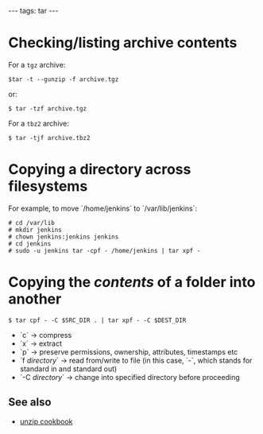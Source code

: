 ---
tags: tar
---
= Checking/listing archive contents =

For a <tt>tgz</tt> archive:

<pre lang="shell">$tar -t --gunzip -f archive.tgz</pre>

or:

<pre lang="shell">$ tar -tzf archive.tgz</pre>

For a <tt>tbz2</tt> archive:

<pre lang="shell">$ tar -tjf archive.tbz2</pre>

= Copying a directory across filesystems =

For example, to move `/home/jenkins` to `/var/lib/jenkins`:

<pre lang="shell"># cd /var/lib
# mkdir jenkins
# chown jenkins:jenkins jenkins
# cd jenkins
# sudo -u jenkins tar -cpf - /home/jenkins | tar xpf -</pre>

= Copying the ''contents'' of a folder into another =

<pre lang="shell">$ tar cpf - -C $SRC_DIR . | tar xpf - -C $DEST_DIR</pre>

* `c` &rarr; compress
* `x` &rarr; extract
* `p` &rarr; preserve permissions, ownership, attributes, timestamps etc
* `f ''directory''` &rarr; read from/write to file (in this case, `-`, which stands for standard in and standard out)
* `-C ''directory''` &rarr; change into specified directory before proceeding

== See also ==

* [[unzip cookbook]]

